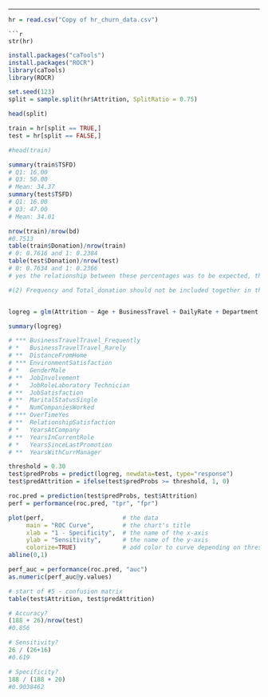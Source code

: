 ---
 

```r
hr = read.csv("Copy of hr_churn_data.csv")
```
```
```r
str(hr)
```
```r
install.packages("caTools")
install.packages("ROCR")
library(caTools)
library(ROCR)
```
```r
set.seed(123)
split = sample.split(hr$Attrition, SplitRatio = 0.75)

head(split)

train = hr[split == TRUE,]
test = hr[split == FALSE,]

#head(train)

summary(train$TSFD)
# Q1: 16.00
# Q3: 50.00
# Mean: 34.37
summary(test$TSFD)
# Q1: 16.00
# Q3: 47.00
# Mean: 34.01

nrow(train)/nrow(bd)
#0.7513
table(train$Donation)/nrow(train)
# 0: 0.7616 and 1: 0.2384
table(test$Donation)/nrow(test)
# 0: 0.7634 and 1: 0.2366
# yes the relationship between these percentages was to be expected, they are similar. 

#(2) Frequency and Total_donation should not be included together in the logistic regression BECAUSE


logreg = glm(Attrition ~ Age + BusinessTravel + DailyRate + Department +DistanceFromHome +Education + EducationField +EmployeeCount + EmployeeNumber +EnvironmentSatisfaction + Gender + HourlyRate +JobInvolvement + JobLevel + JobRole + JobSatisfaction + MaritalStatus +MonthlyIncome +MonthlyRate + NumCompaniesWorked + OverTime + PercentSalaryHike + PerformanceRating +	RelationshipSatisfaction +	StandardHours +	StockOptionLevel + TotalWorkingYears +	TrainingTimesLastYear +	WorkLifeBalance +	YearsAtCompany +	YearsInCurrentRole +	YearsSinceLastPromotion +	YearsWithCurrManager, data=train, family="binomial")

summary(logreg)

# *** BusinessTravelTravel_Frequently 
# *   BusinessTravelTravel_Rarely 
# **  DistanceFromHome 
# *** EnvironmentSatisfaction
# *   GenderMale
# **  JobInvolvement 
# *   JobRoleLaboratory Technician 
# **  JobSatisfaction
# **  MaritalStatusSingle
# *   NumCompaniesWorked 
# *** OverTimeYes 
# **  RelationshipSatisfaction 
# *   YearsAtCompany                    
# **  YearsInCurrentRole               
# *   YearsSinceLastPromotion            
# **  YearsWithCurrManager
```
```r
threshold = 0.30
test$predProbs = predict(logreg, newdata=test, type="response")
test$predAttrition = ifelse(test$predProbs >= threshold, 1, 0)

roc.pred = prediction(test$predProbs, test$Attrition)
perf = performance(roc.pred, "tpr", "fpr")

plot(perf,                      # the data
     main = "ROC Curve",        # the chart's title
     xlab = "1 - Specificity",  # the name of the x-axis
     ylab = "Sensitivity",      # the name of the y-axis
     colorize=TRUE)             # add color to curve depending on threshold prob.
abline(0,1) 

perf_auc = performance(roc.pred, "auc")
as.numeric(perf_auc@y.values)

# start of #5 - confusion matrix
table(test$Attrition, test$predAttrition)

# Accuracy?
(188 + 26)/nrow(test)
#0.856

# Sensitivity?
26 / (26+16)
#0.619

# Specificity?
188 / (188 + 20)
#0.9038462
```
```r

```


